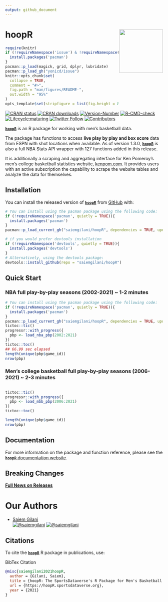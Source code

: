```yaml
---
output: github_document
---
```


#

# hoopR <a href='https://hoopr.sportsdataverse.org/'><img src="https://hoopr.sportsdataverse.org/img/logo.png" align="right" height="139"/></a>
```r
require(knitr)
if (!requireNamespace('issue') & !requireNamespace('pacman')){
  install.packages('pacman')
}
pacman::p_load(magick, grid, dplyr, lubridate)
pacman::p_load_gh("yonicd/issue")
knitr::opts_chunk$set(
  collapse = TRUE,
  comment = "#>",
  fig.path = "man/figures/README-",
  out.width = "95%"
)
opts_template$set(stripfigure = list(fig.height = 8, out.width = "95%"))

```


<!-- badges: start -->

[![CRAN status](https://www.r-pkg.org/badges/version-last-release/hoopR?style=for-the-badge)](https://CRAN.R-project.org/package=hoopR)
[![CRAN downloads](http://cranlogs.r-pkg.org/badges/grand-total/hoopR)](https://CRAN.R-project.org/package=hoopR)
[![Version-Number](https://img.shields.io/github/r-package/v/saiemgilani/hoopR?label=hoopR&logo=R&style=for-the-badge)](https://github.com/saiemgilani/hoopR)  [![R-CMD-check](https://img.shields.io/github/workflow/status/saiemgilani/hoopR/R-CMD-check?label=R-CMD-Check&logo=R&logoColor=white&style=for-the-badge)](https://github.com/saiemgilani/hoopR/actions/workflows/R-CMD-check.yaml) [![Lifecycle:maturing](https://img.shields.io/badge/lifecycle-maturing-blue.svg?style=for-the-badge&logo=github)](https://github.com/saiemgilani/hoopR/) [![Twitter Follow](https://img.shields.io/twitter/follow/saiemgilani?color=blue&label=%40saiemgilani&logo=twitter&style=for-the-badge)](https://twitter.com/saiemgilani)  [![Contributors](https://img.shields.io/github/contributors/saiemgilani/hoopR?style=for-the-badge)](https://github.com/saiemgilani/hoopR/graphs/contributors)
<!-- badges: end -->

[**`hoopR`**](https://hoopr.sportsdataverse.org/) is an R package for working with men's basketball data. 

The package has functions to access **live play by play and box score** data from ESPN with shot locations when available. As of version 1.3.0, [**`hoopR`**](https://hoopr.sportsdataverse.org/) is also a full NBA Stats API wrapper with 127 functions added in this release.

It is additionally a scraping and aggregating interface for Ken Pomeroy's men's college basketball statistics website, [kenpom.com](https://kenpom.com/). It provides users with an active subscription the capability to scrape the website tables and analyze the data for themselves.

## Installation

You can install the released version of [**`hoopR`**](https://github.com/saiemgilani/hoopR/) from [GitHub](https://github.com/saiemgilani/hoopR) with:

```r
# You can install using the pacman package using the following code:
if (!requireNamespace('pacman', quietly = TRUE)){
  install.packages('pacman')
}
pacman::p_load_current_gh("saiemgilani/hoopR", dependencies = TRUE, update = TRUE)
```

```r
# if you would prefer devtools installation
if (!requireNamespace('devtools', quietly = TRUE)){
  install.packages('devtools')
}
# Alternatively, using the devtools package:
devtools::install_github(repo = "saiemgilani/hoopR")
```

## Quick Start

### **NBA full play-by-play seasons (2002-2021) ~ 1-2 minutes**
```r
# You can install using the pacman package using the following code:
if (!requireNamespace('pacman', quietly = TRUE)){
  install.packages('pacman')
}
pacman::p_load_current_gh("saiemgilani/hoopR", dependencies = TRUE, update = TRUE)
tictoc::tic()
progressr::with_progress({
  pbp <- load_nba_pbp(2002:2021)
})
tictoc::toc()
## 66.99 sec elapsed
length(unique(pbp$game_id))
nrow(pbp)
```


### **Men's college basketball full play-by-play seasons (2006-2021) ~ 2-3 minutes**
```r

tictoc::tic()
progressr::with_progress({
  pbp <- load_mbb_pbp(2006:2021)
})
tictoc::toc()

length(unique(pbp$game_id))
nrow(pbp)
```

## **Documentation**

For more information on the package and function reference, please see the  [**`hoopR`** documentation website](https://saiemgilani.github.io/hoopR/).

## **Breaking Changes**

[**Full News on Releases**](https://hoopr.sportsdataverse.org/CHANGELOG)


# **Our Authors**

-   [Saiem Gilani](https://twitter.com/saiemgilani)       
<a href="https://twitter.com/saiemgilani" target="blank"><img src="https://img.shields.io/twitter/follow/saiemgilani?color=blue&label=%40saiemgilani&logo=twitter&style=for-the-badge" alt="@saiemgilani" /></a>
<a href="https://github.com/saiemgilani" target="blank"><img src="https://img.shields.io/github/followers/saiemgilani?color=eee&logo=Github&style=for-the-badge" alt="@saiemgilani" /></a>


## **Citations**

To cite the [**`hoopR`**](https://hoopr.sportsdataverse.org) R package in publications, use:

BibTex Citation
```bibtex
@misc{saiemgilani2021hoopR,
  author = {Gilani, Saiem},
  title = {hoopR: The SportsDataverse's R Package for Men's Basketball Data.},
  url = {https://hoopR.sportsdataverse.org},
  year = {2021}
}
```
